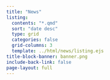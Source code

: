 ```yaml
---
title: "News"
listing:
  contents: "*.qmd"
  sort: "date desc"
  type: grid
  categories: false
  grid-columns: 3
  template: ../html/news/listing.ejs
title-block-banner: banner.png
include-back-link: false
page-layout: full
---
```

